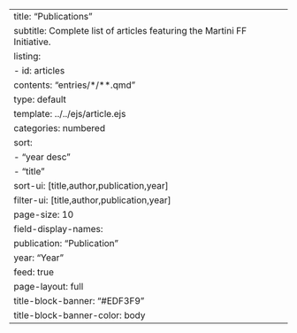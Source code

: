 ---
title: "Publications"
subtitle: Complete list of articles featuring the Martini FF Initiative.
listing:
  - id: articles
    contents: "entries/*/**.qmd"
    type: default
    template: ../../ejs/article.ejs
    categories: numbered
    sort:
      - "year desc"
      - "title"
    sort-ui: [title,author,publication,year]
    filter-ui: [title,author,publication,year]
    page-size: 10
    field-display-names: 
      publication: "Publication"
      year: "Year"
    feed: true  
page-layout: full
title-block-banner: "#EDF3F9"
title-block-banner-color: body
---